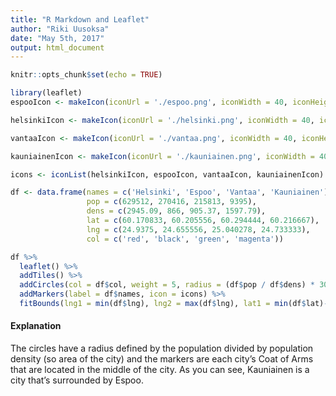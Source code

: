 ```yaml
---
title: "R Markdown and Leaflet"
author: "Riki Uusoksa"
date: "May 5th, 2017"
output: html_document
---
```


```r
knitr::opts_chunk$set(echo = TRUE)
```

```r
library(leaflet)
espooIcon <- makeIcon(iconUrl = './espoo.png', iconWidth = 40, iconHeight = 40, iconAnchorX = 20, iconAnchorY = 20)

helsinkiIcon <- makeIcon(iconUrl = './helsinki.png', iconWidth = 40, iconHeight = 40, iconAnchorX = 20, iconAnchorY = 20)

vantaaIcon <- makeIcon(iconUrl = './vantaa.png', iconWidth = 40, iconHeight = 40, iconAnchorX = 20, iconAnchorY = 20)

kauniainenIcon <- makeIcon(iconUrl = './kauniainen.png', iconWidth = 40, iconHeight = 40, iconAnchorX = 20, iconAnchorY = 20)

icons <- iconList(helsinkiIcon, espooIcon, vantaaIcon, kauniainenIcon)

df <- data.frame(names = c('Helsinki', 'Espoo', 'Vantaa', 'Kauniainen'),
                 pop = c(629512, 270416, 215813, 9395),
                 dens = c(2945.09, 866, 905.37, 1597.79),
                 lat = c(60.170833, 60.205556, 60.294444, 60.216667),
                 lng = c(24.9375, 24.655556, 25.040278, 24.733333),
                 col = c('red', 'black', 'green', 'magenta'))

df %>%
  leaflet() %>%
  addTiles() %>%
  addCircles(col = df$col, weight = 5, radius = (df$pop / df$dens) * 30) %>%
  addMarkers(label = df$names, icon = icons) %>%
  fitBounds(lng1 = min(df$lng), lng2 = max(df$lng), lat1 = min(df$lat)-0.03, lat2 = max(df$lat)+0.03)
```

#### Explanation

The circles have a radius defined by the population divided by population density (so area of the city) and the markers are each city's Coat of Arms that are located in the middle of the city. As you can see, Kauniainen is a city that's surrounded by Espoo.
